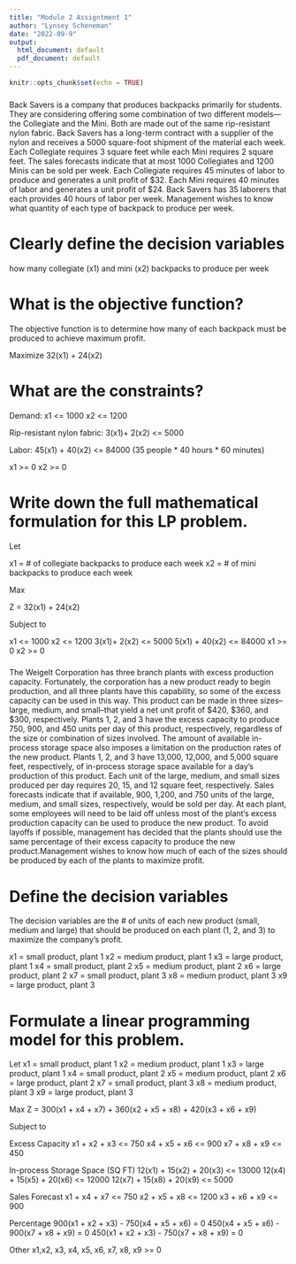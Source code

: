 ```yaml
---
title: "Module 2 Assigntment 1"
author: "Lynsey Scheneman"
date: "2022-09-9"
output:
  html_document: default
  pdf_document: default
---
```


```r
knitr::opts_chunk$set(echo = TRUE)
```

###
Back Savers is a company that produces backpacks primarily for students. They are considering offering some combination of two different models—the Collegiate and the Mini. Both are made out of the same rip-resistant nylon fabric. Back Savers has a long-term contract with a supplier of the nylon and receives a 5000 square-foot shipment of the material each week. Each Collegiate requires 3 square feet while each Mini requires 2 square feet. The sales forecasts indicate that at most 1000 Collegiates and 1200 Minis can be sold per week. Each Collegiate requires 45 minutes of labor to produce and generates a unit profit of $32. Each Mini requires 40 minutes of labor and generates a unit profit of $24. Back Savers has 35 laborers that each provides 40 hours of labor per week. Management wishes to know what quantity of each type of backpack to produce per week. 


# Clearly define the decision variables 
how many collegiate (x1) and mini (x2) backpacks to produce per week

# What is the objective function? 
The objective function is to determine how many of each backpack must be produced to achieve maximum profit. 

Maximize 32(x1) + 24(x2)

# What are the constraints? 
Demand: 
x1 <= 1000
x2 <= 1200

Rip-resistant nylon fabric: 
3(x1)+ 2(x2) <= 5000

Labor: 
45(x1) + 40(x2) <= 84000 (35 people * 40 hours * 60 minutes)

x1 >= 0 
x2 >= 0 

# Write down the full mathematical formulation for this LP problem.

Let 

x1 = # of collegiate backpacks to produce each week
x2 = # of mini backpacks to produce each week

Max 

Z = 32(x1) + 24(x2)

Subject to 

x1 <= 1000
x2 <= 1200
3(x1)+ 2(x2) <= 5000
5(x1) + 40(x2) <= 84000
x1 >= 0 
x2 >= 0 


###
The Weigelt Corporation has three branch plants with excess production capacity. Fortunately, the corporation has a new product ready to begin production, and all three plants have this capability, so some of the excess capacity can be used in this way. This product can be made in three sizes--large, medium, and small--that yield a net unit profit of $420, $360, and $300, respectively. Plants 1, 2, and 3 have the excess capacity to produce 750, 900, and 450 units per day of this product, respectively, regardless of the size or combination of sizes involved. The amount of available in-process storage space also imposes a limitation on the production rates of the new product. Plants 1, 2, and 3 have 13,000, 12,000, and 5,000 square feet, respectively, of in-process storage space available for a day's production of this product. Each unit of the large, medium, and small sizes produced per day requires 20, 15, and 12 square feet, respectively. Sales forecasts indicate that if available, 900, 1,200, and 750 units of the large, medium, and small sizes, respectively, would be sold per day. At each plant, some employees will need to be laid off unless most of the plant’s excess production capacity can be used to produce the new product. To avoid layoffs if possible, management has decided that the plants should use the same percentage of their excess capacity to produce the new product.Management wishes to know how much of each of the sizes should be produced by each of the plants to maximize profit. 

# Define the decision variables 
The decision variables are the # of units of each new product (small, medium and large) that should be produced on each plant (1, 2, and 3) to maximize the company’s profit.

x1 = small product, plant 1
x2 = medium product, plant 1
x3 = large product, plant 1
x4 = small product, plant 2
x5 = medium product, plant 2
x6 = large product, plant 2
x7 = small product, plant 3
x8 = medium product, plant 3
x9 = large product, plant 3

# Formulate a linear programming model for this problem.

Let 
x1 = small product, plant 1
x2 = medium product, plant 1
x3 = large product, plant 1
x4 = small product, plant 2
x5 = medium product, plant 2
x6 = large product, plant 2
x7 = small product, plant 3
x8 = medium product, plant 3
x9 = large product, plant 3

Max
Z = 300(x1 + x4 + x7) + 360(x2 + x5 + x8) + 420(x3 + x6 + x9)

Subject to 

Excess Capacity 
x1 + x2 + x3 <= 750 
x4 + x5 + x6 <= 900
x7 + x8 + x9 <= 450

In-process Storage Space (SQ FT)
12(x1) + 15(x2) + 20(x3) <= 13000
12(x4) + 15(x5) + 20(x6) <= 12000
12(x7) + 15(x8) + 20(x9) <= 5000

Sales Forecast 
x1 + x4 + x7 <= 750
x2 + x5 + x8 <= 1200
x3 + x6 + x9 <= 900

Percentage 
900(x1 + x2 + x3) - 750(x4 + x5 + x6) = 0
450(x4 + x5 + x6) - 900(x7 + x8 + x9) = 0
450(x1 + x2 + x3) - 750(x7 + x8 + x9) = 0

Other
x1,x2, x3, x4, x5, x6, x7, x8, x9 >= 0

